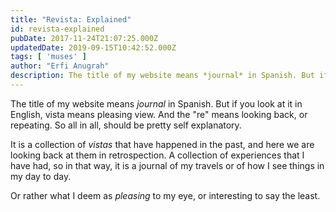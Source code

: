 ```yaml
---
title: "Revista: Explained"
id: revista-explained
pubDate: 2017-11-24T21:07:25.000Z
updatedDate: 2019-09-15T10:42:52.000Z
tags: [ 'muses' ]
author: "Erfi Anugrah"
description: The title of my website means *journal* in Spanish. But if you look at it in English, vista means pleasing view. And the "re" means looking back, or repeating. So all in all, should be pretty self explanatory.
---
```


The title of my website means *journal* in Spanish. But if you look at it in English, vista means pleasing view. And the "re" means looking back, or repeating. So all in all, should be pretty self explanatory.

It is a collection of *vistas* that have happened in the past, and here we are looking back at them in retrospection. A collection of experiences that I have had, so in that way, it is a journal of my travels or of how I see things in my day to day. 

Or rather what I deem as *pleasing* to my eye, or interesting to say the least.
